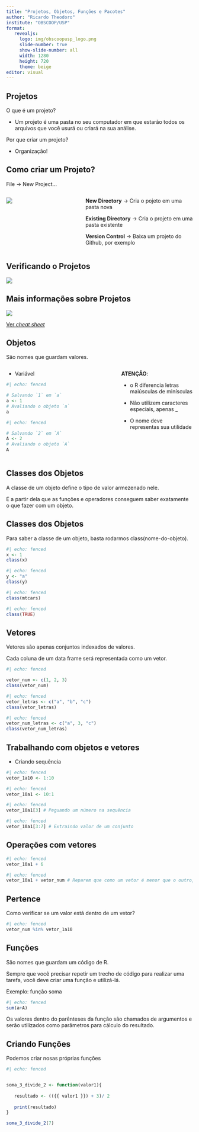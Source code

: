 ```yaml
---
title: "Projetos, Objetos, Funções e Pacotes"
author: "Ricardo Theodoro"
institute: "OBSCOOP/USP"
format: 
   revealjs:
     logo: img/obscoopusp_logo.png
     slide-number: true
     show-slide-number: all
     width: 1280
     height: 720
     theme: beige
editor: visual
---
```


## Projetos

O que é um projeto?

- Um projeto é uma pasta no seu computador em que estarão todos os arquivos que você usurá ou criará na sua análise.

Por que criar um projeto?

- Organização!


## Como criar um Projeto?

File -> New Project...

:::: {.columns}

::: {.column width="40%"}

![](img/rstudio_newproject.png)

:::

::: {.column width="60%"}
**New Directory** -> Cria o pojeto em uma pasta nova

**Existing Directory** -> Cria o projeto em uma pasta existente

**Version Control** -> Baixa um projeto do Github, por exemplo
:::

:::: 

## Verificando o Projetos

![](img/rstudio_projeto.png)

## Mais informações sobre Projetos
![](img/rstudio_cheatsheet.png)

[Ver *cheat sheet*](https://raw.githubusercontent.com/rstudio/cheatsheets/main/rstudio-ide.pdf)

## Objetos

São nomes que guardam valores.

:::: {.columns}
::: {.column width="60%"}
- Variável

```r
#| echo: fenced

# Salvando `1` em `a`
a <- 1
# Avaliando o objeto `a`
a

#| echo: fenced

# Salvando `2` em `A`
A <- 2
# Avaliando o objeto `A`
A
```
:::
::: {.column width="40%"}
**ATENÇÃO**: 

- o R diferencia letras maiúsculas de minísculas

- Não utilizem caracteres especiais, apenas _

- O nome deve representas sua utilidade
:::
::::

## Classes dos Objetos

A classe de um objeto define o tipo de valor armezenado nele.

É a partir dela que as funções e operadores conseguem saber exatamente o que fazer com um objeto.

## Classes dos Objetos

Para saber a classe de um objeto, basta rodarmos class(nome-do-objeto).

```r
#| echo: fenced
x <- 1
class(x)
```

```r
#| echo: fenced
y <- "a"
class(y)
```

```r
#| echo: fenced
class(mtcars)
```

```r
#| echo: fenced
class(TRUE)
```

## Vetores

Vetores são apenas conjuntos indexados de valores. 

Cada coluna de um data frame será representada como um vetor.


```r
#| echo: fenced

vetor_num <- c(1, 2, 3)
class(vetor_num)
```

```r
#| echo: fenced
vetor_letras <- c("a", "b", "c")
class(vetor_letras)
```

```r
#| echo: fenced
vetor_num_letras <- c("a", 3, "c")
class(vetor_num_letras)
```


## Trabalhando com objetos e vetores

- Criando sequência

```r
#| echo: fenced
vetor_1a10 <- 1:10
```

```r
#| echo: fenced
vetor_10a1 <- 10:1
```

```r
#| echo: fenced
vetor_10a1[3] # Peguando um número na sequência
```


```r
#| echo: fenced
vetor_10a1[3:7] # Extraindo valor de um conjunto
```

## Operações com vetores

```r
#| echo: fenced
vetor_10a1 + 6
```

```r
#| echo: fenced
vetor_10a1 + vetor_num # Reparem que como um vetor é menor que o outro, o R recicla a diferença
```


## Pertence

Como verificar se um valor está dentro de um vetor?

```r
#| echo: fenced
vetor_num %in% vetor_1a10
```

## Funções

São nomes que guardam um código de R.

Sempre que você precisar repetir um trecho de código para realizar uma tarefa, você deve criar uma função e utilizá-lá.


Exemplo: função soma

```r
#| echo: fenced
sum(a+A)
```

Os valores dentro do parênteses da função são chamados de argumentos e serão utilizados como parâmetros para cálculo do resultado.

## Criando Funções

Podemos criar nosas próprias funções

```r
#| echo: fenced


soma_3_divide_2 <- function(valor1){
   
   resultado <- (({{ valor1 }}) + 3)/ 2
   
   print(resultado)
}

soma_3_divide_2(7)

```

